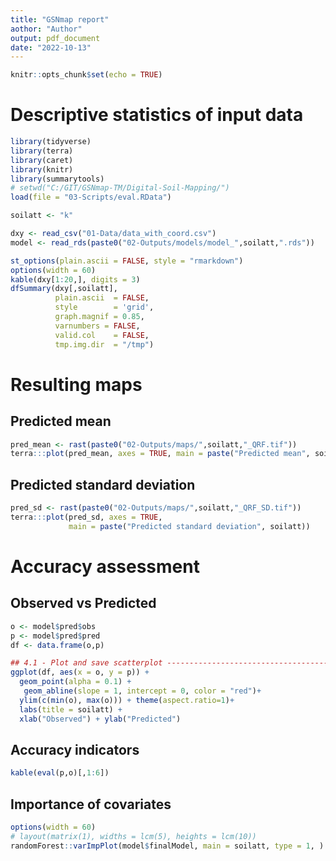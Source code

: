 ```yaml
---
title: "GSNmap report"
aothor: "Author"
output: pdf_document
date: "2022-10-13"
---
```


```r
knitr::opts_chunk$set(echo = TRUE)
```

# Descriptive statistics of input data

```r
library(tidyverse)
library(terra)
library(caret)
library(knitr)
library(summarytools)
# setwd("C:/GIT/GSNmap-TM/Digital-Soil-Mapping/")
load(file = "03-Scripts/eval.RData")

soilatt <- "k"

dxy <- read_csv("01-Data/data_with_coord.csv")
model <- read_rds(paste0("02-Outputs/models/model_",soilatt,".rds"))
```

```r
st_options(plain.ascii = FALSE, style = "rmarkdown")
options(width = 60)
kable(dxy[1:20,], digits = 3)
dfSummary(dxy[,soilatt], 
          plain.ascii  = FALSE,
          style        = 'grid',
          graph.magnif = 0.85,
          varnumbers = FALSE,
          valid.col    = FALSE,
          tmp.img.dir  = "/tmp")
```

# Resulting maps

## Predicted mean

```r
pred_mean <- rast(paste0("02-Outputs/maps/",soilatt,"_QRF.tif"))
terra:::plot(pred_mean, axes = TRUE, main = paste("Predicted mean", soilatt))
```

## Predicted standard deviation

```r
pred_sd <- rast(paste0("02-Outputs/maps/",soilatt,"_QRF_SD.tif"))
terra:::plot(pred_sd, axes = TRUE, 
             main = paste("Predicted standard deviation", soilatt))

```

# Accuracy assessment

## Observed vs Predicted

```r
o <- model$pred$obs
p <- model$pred$pred
df <- data.frame(o,p)

## 4.1 - Plot and save scatterplot --------------------------------------------- 
ggplot(df, aes(x = o, y = p)) + 
  geom_point(alpha = 0.1) + 
   geom_abline(slope = 1, intercept = 0, color = "red")+
  ylim(c(min(o), max(o))) + theme(aspect.ratio=1)+ 
  labs(title = soilatt) + 
  xlab("Observed") + ylab("Predicted")
```

## Accuracy indicators

```r
kable(eval(p,o)[,1:6])

```

## Importance of covariates

```r
options(width = 60)
# layout(matrix(1), widths = lcm(5), heights = lcm(10))
randomForest::varImpPlot(model$finalModel, main = soilatt, type = 1, )
```

